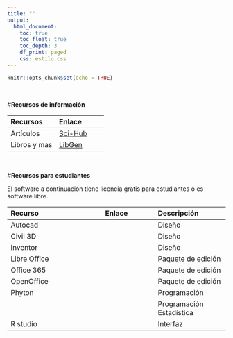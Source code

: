 ```yaml
---
title: ""
output:
  html_document:
    toc: true
    toc_float: true
    toc_depth: 3
    df_print: paged
    css: estilo.css
---
```


```r
knitr::opts_chunk$set(echo = TRUE)
```

<br>

#**Recursos de información**

Recursos        | Enlace        |
:------------- | :------------- |
Artículos        | <a href="https://sci-hub.se/" target="_blank">Sci-Hub</a>|  
Libros y mas    | <a href="http://libgen.io/" target="_blank">LibGen</a>|




<br>

#**Recursos para estudiantes**

El software a continuación tiene licencia gratis para estudiantes o es software libre.

Recurso        | Enlace        | Descripción
:------------- | :-------------: | :------------- 
Autocad | <a href="https://www.autodesk.mx/education/free-software/autocad" target="_blank"><i class="fas fa-edit"></i></a> | Diseño
Civil 3D | <a href="https://www.autodesk.mx/education/free-software/autocad-civil-3d" target="_blank"><i class="fas fa-screwdriver"></i></a> | Diseño
Inventor | <a href="https://www.autodesk.mx/education/free-software/inventor-professional" target="_blank"><i class="fas fa-wrench"></i></a> | Diseño
Libre Office    | <a href="https://es.libreoffice.org/descarga/libreoffice/" target="_blank"><i class="far fa-file"></i></a> | Paquete de edición 
Office 365     | <a href="https://products.office.com/es/student/office-in-education" target="_blank"><i class="fab fa-windows"></i></a> | Paquete de edición 
OpenOffice    | <a href="https://www.openoffice.org/es/descargar/" target="_blank"><i class="fas fa-folder-open"></i></a> |   Paquete de edición
Phyton &nbsp; <i class="fab fa-python"></i> | <a href="https://www.python.org/downloads/windows/" target="_blank"><i class="fab fa-microsoft"></i></a>   &nbsp;  <a href="https://www.python.org/downloads/mac-osx/" target="_blank"><i class="fab fa-apple"></i></a> &nbsp; <a href="https://www.python.org/downloads/source/" target="_blank"><i class="fab fa-linux"></i></a> | Programación
<i class="fab fa-r-project"></i>  | <a href="https://cran.r-project.org/bin/windows/base/old/" target="_blank"><i class="fab fa-microsoft"></i></a>   &nbsp;  <a href="https://cran.r-project.org/bin/macosx/el-capitan/base/" target="_blank"><i class="fab fa-apple"></i></a> |   Programación Estadística
R studio | <a href="https://www.openoffice.org/es/descargar/" target="_blank"><i class="fas fa-registered"></i></a> |  Interfaz &nbsp; <i class="fab fa-r-project"></i>